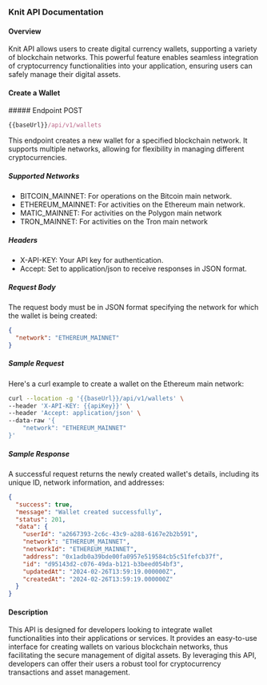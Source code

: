 ### Knit API Documentation

#### Overview

Knit API allows users to create digital currency wallets, supporting a variety of blockchain networks. This powerful feature enables seamless integration of cryptocurrency functionalities into your application, ensuring users can safely manage their digital assets.

#### Create a Wallet

<div style={{ display: "flex", alignItems: "center" }}>
  ##### Endpoint
  <span
    style={{
      display: "block",
      backgroundColor: "#fff9eb",
      color: "#d0a626",
      marginLeft: "-17px",
      padding: "0px 6px",
      fontSize: ".8rem",
      borderRadius: "5px",
      marginTop: "30px",
    }}
  >
    POST
  </span>
</div>

```js copy
{{baseUrl}}/api/v1/wallets
```

This endpoint creates a new wallet for a specified blockchain network. It supports multiple networks, allowing for flexibility in managing different cryptocurrencies.

##### Supported Networks

- BITCOIN_MAINNET: For operations on the Bitcoin main network.
- ETHEREUM_MAINNET: For activities on the Ethereum main network.
- MATIC_MAINNET: For activities on the Polygon main network
- TRON_MAINNET: For activities on the Tron main network

##### Headers

- X-API-KEY: Your API key for authentication.
- Accept: Set to application/json to receive responses in JSON format.

##### Request Body

The request body must be in JSON format specifying the network for which the wallet is being created:

```json
{
  "network": "ETHEREUM_MAINNET"
}
```

##### Sample Request

Here's a curl example to create a wallet on the Ethereum main network:

```sh copy
curl --location -g '{{baseUrl}}/api/v1/wallets' \
--header 'X-API-KEY: {{apiKey}}' \
--header 'Accept: application/json' \
--data-raw '{
    "network": "ETHEREUM_MAINNET"
}'
```

##### Sample Response

A successful request returns the newly created wallet's details, including its unique ID, network information, and addresses:

```json copy filename="Sample Response"
{
  "success": true,
  "message": "Wallet created successfully",
  "status": 201,
  "data": {
    "userId": "a2667393-2c6c-43c9-a288-6167e2b2b591",
    "network": "ETHEREUM_MAINNET",
    "networkId": "ETHEREUM_MAINNET",
    "address": "0x1adb0a39bde00fa0957e519584cb5c51fefcb37f",
    "id": "d95143d2-c076-49da-b121-b3beed054bf3",
    "updatedAt": "2024-02-26T13:59:19.000000Z",
    "createdAt": "2024-02-26T13:59:19.000000Z"
  }
}
```

#### Description

This API is designed for developers looking to integrate wallet functionalities into their applications or services. It provides an easy-to-use interface for creating wallets on various blockchain networks, thus facilitating the secure management of digital assets. By leveraging this API, developers can offer their users a robust tool for cryptocurrency transactions and asset management.

